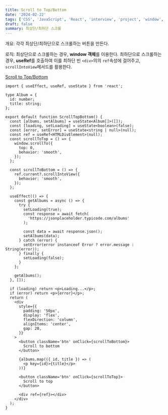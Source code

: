 ```yaml
---
title: Scroll to Top/Bottom
date: '2024-02-22'
tags: ['CSS', 'JavaScript', 'React', 'interview', 'project', 'window', 'hook']
draft: false
summary: 최상단/최하단 스크롤
---
```


개요: 각각 최상단/최하단으로 스크롤하는 버튼을 만든다.

로직: 최상단으로 스크롤하는 경우, **window 객체**를 이용한다. 최하단으로 스크롤하는 경우, **useRef**를 호출하여 이를 최하단 빈 `<div>`의의 `ref`속성에 걸어주고, `scrollIntoView`메서드를 활용한다.

[Scroll to Top/Bottom](https://coding-interview-prep.vercel.app/scroll-to-top-bottom)

```tsx:src/components/Scroll-Top-Bottom/scroll-top-bottom.tsx
import { useEffect, useRef, useState } from 'react';

type Album = {
  id: number;
  title: string;
};

export default function ScrollTopBottom() {
  const [albums, setAlbums] = useState<Album[]>([]);
  const [loading, setLoading] = useState<boolean>(false);
  const [error, setError] = useState<string | null>(null);
  const ref = useRef<HTMLDivElement>(null);
  const scrollToTop = () => {
    window.scrollTo({
      top: 0,
      behavior: 'smooth',
    });
  };

  const scrollToBottom = () => {
    ref.current?.scrollIntoView({
      behavior: 'smooth',
    });
  };

  useEffect(() => {
    const getAlbums = async () => {
      try {
        setLoading(true);
        const response = await fetch(
          'https://jsonplaceholder.typicode.com/albums'
        );

        const data = await response.json();
        setAlbums(data);
      } catch (error) {
        setError(error instanceof Error ? error.message : String(error));
      } finally {
        setLoading(false);
      }
    };

    getAlbums();
  }, []);

  if (loading) return <p>Loading...</p>;
  if (error) return <p>{error}</p>;
  return (
    <div
      style={{
        padding: '50px',
        display: 'flex',
        flexDirection: 'column',
        alignItems: 'center',
        gap: 20,
      }}
    >
      <button className='btn' onClick={scrollToBottom}>
        Scroll to bottom
      </button>

      {albums.map(({ id, title }) => (
        <p key={id}>{title}</p>
      ))}

      <button className='btn' onClick={scrollToTop}>
        Scroll to top
      </button>

      <div ref={ref}></div>
    </div>
  );
}
```